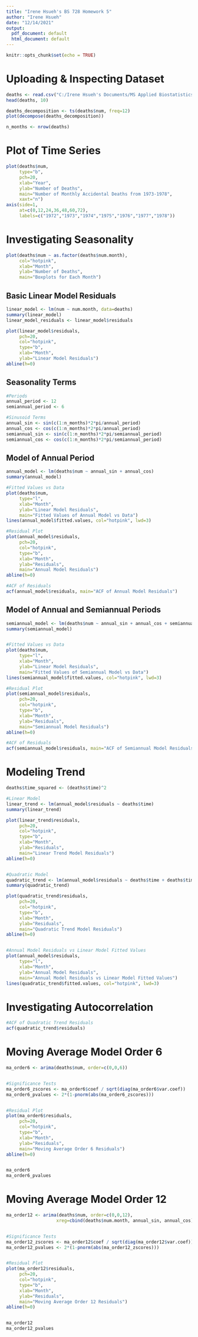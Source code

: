 ---
title: "Irene Hsueh's BS 728 Homework 5"
author: "Irene Hsueh"
date: "12/14/2021"
output:
  pdf_document: default
  html_document: default
---

```{r setup, include=FALSE}
knitr::opts_chunk$set(echo = TRUE)
```


# Uploading & Inspecting Dataset
```{r}
deaths <- read.csv("C:/Irene Hsueh's Documents/MS Applied Biostatistics/BS 728 - Public Health Surveillance/Class 5 - Temporal Methods I/Homework 5/deaths.csv") 
head(deaths, 10)

deaths_decomposition <- ts(deaths$num, freq=12)
plot(decompose(deaths_decomposition))

n_months <- nrow(deaths)
```


# Plot of Time Series
```{r}
plot(deaths$num,
     type="b", 
     pch=20, 
     xlab="Year", 
     ylab="Number of Deaths", 
     main="Number of Monthly Accidental Deaths from 1973-1978",
     xaxt="n")
axis(side=1, 
     at=c(0,12,24,36,48,60,72),
     labels=c("1972","1973","1974","1975","1976","1977","1978"))
```



# Investigating Seasonality
```{r}
plot(deaths$num ~ as.factor(deaths$num.month), 
     col="hotpink", 
     xlab="Month", 
     ylab="Number of Deaths",
     main="Boxplots for Each Month")
```



## Basic Linear Model Residuals
```{r}
linear_model <- lm(num ~ num.month, data=deaths)
summary(linear_model)
linear_model_residuals <- linear_model$residuals

plot(linear_model$residuals, 
     pch=20,
     col="hotpink", 
     type="b", 
     xlab="Month",
     ylab="Linear Model Residuals")
abline(h=0)
```



## Seasonality Terms
```{r}
#Periods 
annual_period <- 12
semiannual_period <- 6

#Sinusoid Terms
annual_sin <- sin(c(1:n_months)*2*pi/annual_period)
annual_cos <- cos(c(1:n_months)*2*pi/annual_period)
semiannual_sin <- sin(c(1:n_months)*2*pi/semiannual_period)
semiannual_cos <- cos(c(1:n_months)*2*pi/semiannual_period)
```



## Model of Annual Period 
```{r}
annual_model <- lm(deaths$num ~ annual_sin + annual_cos)
summary(annual_model)

#Fitted Values vs Data
plot(deaths$num, 
     type="l", 
     xlab="Month", 
     ylab="Linear Model Residuals", 
     main="Fitted Values of Annual Model vs Data")
lines(annual_model$fitted.values, col="hotpink", lwd=3)

#Residual Plot
plot(annual_model$residuals, 
     pch=20, 
     col="hotpink", 
     type="b", 
     xlab="Month", 
     ylab="Residuals", 
     main="Annual Model Residuals")
abline(h=0)

#ACF of Residuals
acf(annual_model$residuals, main="ACF of Annual Model Residuals")
```



## Model of Annual and Semiannual Periods
```{r}
semiannual_model <- lm(deaths$num ~ annual_sin + annual_cos + semiannual_sin + semiannual_cos)
summary(semiannual_model)


#Fitted Values vs Data
plot(deaths$num, 
     type="l", 
     xlab="Month", 
     ylab="Linear Model Residuals", 
     main="Fitted Values of Semiannual Model vs Data")
lines(semiannual_model$fitted.values, col="hotpink", lwd=3)

#Residual Plot
plot(semiannual_model$residuals, 
     pch=20, 
     col="hotpink", 
     type="b", 
     xlab="Month", 
     ylab="Residuals", 
     main="Semiannual Model Residuals")
abline(h=0)

#ACF of Residuals
acf(semiannual_model$residuals, main="ACF of Semiannual Model Residuals")
```



# Modeling Trend 
```{r}
deaths$time_squared <- (deaths$time)^2

#Linear Model
linear_trend <- lm(annual_model$residuals ~ deaths$time)
summary(linear_trend)

plot(linear_trend$residuals, 
     pch=20, 
     col="hotpink", 
     type="b", 
     xlab="Month", 
     ylab="Residuals", 
     main="Linear Trend Model Residuals")
abline(h=0)


#Quadratic Model
quadratic_trend <- lm(annual_model$residuals ~ deaths$time + deaths$time_squared)
summary(quadratic_trend)  

plot(quadratic_trend$residuals, 
     pch=20, 
     col="hotpink", 
     type="b", 
     xlab="Month", 
     ylab="Residuals", 
     main="Quadratic Trend Model Residuals")
abline(h=0)


#Annual Model Residuals vs Linear Model Fitted Values
plot(annual_model$residuals, 
     type="l", 
     xlab="Month", 
     ylab="Annual Model Residuals", 
     main="Annual Model Residuals vs Linear Model Fitted Values")
lines(quadratic_trend$fitted.values, col="hotpink", lwd=3)
```



# Investigating Autocorrelation 
```{r}
#ACF of Quadratic Trend Residuals 
acf(quadratic_trend$residuals)
```



# Moving Average Model Order 6
```{r}
ma_order6 <- arima(deaths$num, order=c(0,0,6))


#Significance Tests
ma_order6_zscores <- ma_order6$coef / sqrt(diag(ma_order6$var.coef))
ma_order6_pvalues <- 2*(1-pnorm(abs(ma_order6_zscores)))


#Residual Plot
plot(ma_order6$residuals, 
     pch=20, 
     col="hotpink", 
     type="b", 
     xlab="Month", 
     ylab="Residuals", 
     main="Moving Average Order 6 Residuals")
abline(h=0)


ma_order6
ma_order6_pvalues
```



# Moving Average Model Order 12
```{r}
ma_order12 <- arima(deaths$num, order=c(0,0,12), 
                   xreg=cbind(deaths$num.month, annual_sin, annual_cos))


#Significance Tests
ma_order12_zscores <- ma_order12$coef / sqrt(diag(ma_order12$var.coef))
ma_order12_pvalues <- 2*(1-pnorm(abs(ma_order12_zscores)))


#Residual Plot
plot(ma_order12$residuals, 
     pch=20, 
     col="hotpink", 
     type="b", 
     xlab="Month", 
     ylab="Residuals", 
     main="Moving Average Order 12 Residuals")
abline(h=0)


ma_order12
ma_order12_pvalues
```






